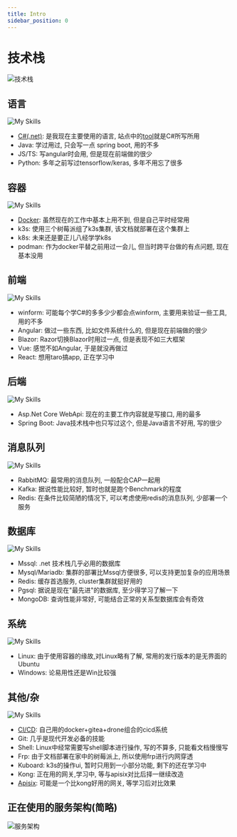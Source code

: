 ```yaml
---
title: Intro
sidebar_position: 0
---
```

# 技术栈

![技术栈](/img/drawio/技术栈.webp)

## 语言

![My Skills](https://go-skill-icons.vercel.app/api/icons?i=cs,python,ts,js,java)

* [C#(.net)](/other/Dotnet/): 是我现在主要使用的语言, 站点中的[tool](/docs/tools/Tool)就是C#所写所用
* Java: 学过用过, 只会写一点 spring boot, 用的不多
* JS/TS: 写angular时会用, 但是现在前端做的很少
* Python: 多年之前写过tensorflow/keras, 多年不用忘了很多

## 容器

![My Skills](https://go-skill-icons.vercel.app/api/icons?i=docker,k8s,podman)

* [Docker](/other/knowledge/Docker): 虽然现在的工作中基本上用不到, 但是自己平时经常用
* k3s: 使用三个树莓派组了k3s集群, 该文档就部署在这个集群上
* k8s: 未来还是要正儿八经学学k8s
* podman: 作为docker平替之前用过一会儿, 但当时跨平台做的有点问题, 现在基本没用

## 前端

![My Skills](https://go-skill-icons.vercel.app/api/icons?i=dotnet,angular,vue,reactivex)

* winform: 可能每个学C#的多多少少都会点winform, 主要用来验证一些工具,用的不多
* Angular: 做过一些东西, 比如文件系统什么的, 但是现在前端做的很少
* Blazor: Razor切换Blazor时用过一点, 但是表现不如三大框架
* Vue: 感觉不如Angular, 于是就没再做过
* React: 想用taro搞app, 正在学习中

## 后端

![My Skills](https://go-skill-icons.vercel.app/api/icons?i=dotnet,spring)

* Asp.Net Core WebApi: 现在的主要工作内容就是写接口, 用的最多
* Spring Boot: Java技术栈中也只写过这个, 但是Java语言不好用, 写的很少

## 消息队列

![My Skills](https://go-skill-icons.vercel.app/api/icons?i=rabbitmq,redis)

* RabbitMQ: 最常用的消息队列, 一般配合CAP一起用
* Kafka: 据说性能比较好, 暂时也就是跑个Benchmark的程度
* Redis: 在条件比较简陋的情况下, 可以考虑使用redis的消息队列, 少部署一个服务

## 数据库

![My Skills](https://go-skill-icons.vercel.app/api/icons?i=mysql,redis,mongodb,postgres,sqlite)

* Mssql: .net 技术栈几乎必用的数据库
* Mysql/Mariadb: 集群的部署比Mssql方便很多, 可以支持更加复杂的应用场景
* Redis: 缓存首选服务, cluster集群就挺好用的
* Pgsql: 据说是现在"最先进"的数据库, 至少得学习了解一下
* MongoDB: 查询性能非常好, 可能结合正常的关系型数据库会有奇效

## 系统

![My Skills](https://go-skill-icons.vercel.app/api/icons?i=linux,windows)

* Linux: 由于使用容器的缘故,对Linux略有了解, 常用的发行版本的是无界面的Ubuntu
* Windows: 论易用性还是Win比较强

## 其他/杂

![My Skills](https://go-skill-icons.vercel.app/api/icons?i=github,gitea,bash,apisix)

* [CI/CD](/other/knowledge/Drone-CI/): 自己用的docker+gitea+drone组合的cicd系统
* Git: 几乎是现代开发必备的技能
* Shell: Linux中经常需要写shell脚本进行操作, 写的不算多, 只能看文档慢慢写
* Frp: 由于文档部署在家中的树莓派上, 所以使用frp进行内网穿透
* Kuboard: k3s的操作ui, 暂时只用到一小部分功能, 剩下的还在学习中
* Kong: 正在用的网关,学习中, 等与apisix对比后择一继续改造
* [Apisix](/other/knowledge/Apisix): 可能是一个比kong好用的网关, 等学习后对比效果

## 正在使用的服务架构(简略)

![服务架构](/img/drawio/服务架构.webp)